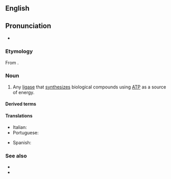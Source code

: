 {{also|Synthetase}}
==English==

==Pronunciation==
*{{IPA|1=/ˈsɪnθəteɪ̯s/|2=/ˈsɪnθəteɪ̯z/|lang=en}}

===Etymology===
From {{affix|en|synthesis|-ase}}.

===Noun===
{{en-noun}}

# {{lb|en|enzyme}} Any [[ligase]] that [[synthesize]]s biological compounds using [[ATP]] as a source of energy.

====Derived terms====
{{der2|lang=en
|phosphoribosylaminoimidazole synthetase
|antisynthetase
|selenophosphate synthetase
|nonsynthetase
|megasynthetase}}

====Translations====
{{trans-top|ligase that synthesizes biological compounds}}
* Italian: {{t+|it|sintetasi|f}}
* Portuguese: {{t|pt|sintetase|f}}
{{trans-mid}}
* Spanish: {{t|es|sintetasa|f}}
{{trans-bottom}}

===See also===
* {{l|en|carboxylase}}
* {{l|en|synthase}}